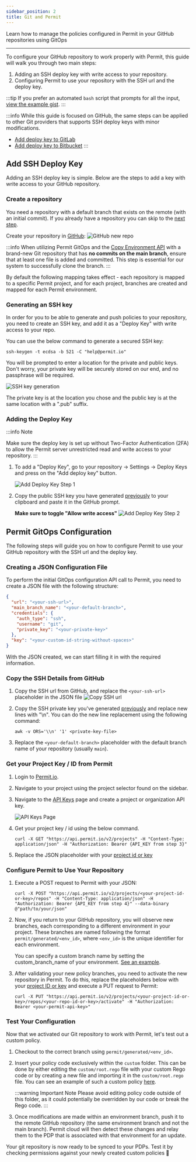 ```yaml
---
sidebar_position: 2
title: Git and Permit
---
```


<p className="intro-paragraph">Learn how to manage the policies configured in Permit in your GitHub repositories using GitOps </p>

---

To configure your GitHub repository to work properly with Permit, this guide will walk you through two main steps:

1. Adding an SSH deploy key with write access to your repository.
2. Configuring Permit to use your repository with the SSH url and the deploy key.

:::tip
If you prefer an automated `bash` script that prompts for all the input, [view the example gist](https://gist.github.com/ocap-kirk/803bdfb4592d6c60a12cc9d6121d5455). 
:::

:::info
While this guide is focused on GitHub, the same steps can be applied to other Git providers that supports SSH deploy keys with minor modifications.

- [Add deploy key to GitLab](https://docs.gitlab.com/ee/user/project/deploy_keys/)
- [Add deploy key to Bitbucket](https://support.atlassian.com/bitbucket-cloud/docs/set-up-an-ssh-key/)
:::

## Add SSH Deploy Key

Adding an SSH deploy key is simple. Below are the steps to add a key with write access to your GitHub repository.

### Create a repository

You need a repository with a default branch that exists on the remote (with an initial commit).
If you already have a repository you can skip to the [next step](#generating-an-ssh-key).

Create your repository in [GitHub](https://github.com/new):
![GitHub new repo](/img/integrations/gitops/github-new-repo.png)

:::info
When utilizing Permit GitOps and the [Copy Environment API](https://api.permit.io/v2/redoc#tag/Environments/operation/copy_environment) with a
brand-new Git repository that has **no commits on the main branch**, ensure that at least one file is added and committed. This step
is essential for our system to successfully clone the branch.
:::

By default the following mapping takes effect - each repository is mapped to a specific Permit project, and for each project,
branches are created and mapped for each Permit environment.

### Generating an SSH key

In order for you to be able to generate and push policies to your repository, you need to create an SSH key,
and add it as a "Deploy Key" with write access to your repo.

You can use the below command to generate a secured SSH key:

```
ssh-keygen -t ecdsa -b 521 -C "help@permit.io"
```

You will be prompted to enter a location for the private and public keys. Don't worry, your private key will be securely stored on
our end, and no passphrase will be required.

![SSH key generation](/img/integrations/gitops/generate-ssh-key.png)

The private key is at the location you chose and the public key is at the same location with a ".pub" suffix.

### Adding the Deploy Key

:::info Note

Make sure the deploy key is set up without Two-Factor Authentication (2FA) to allow the Permit server unrestricted read and
write access to your repository.
:::

1. To add a "Deploy Key", go to your repository &rarr; Settings &rarr; Deploy Keys and press on the "Add deploy key" button.

   ![Add Deploy Key Step 1](/img/integrations/gitops/github-add-deploy-key-1.png)

2. Copy the public SSH key you have generated [previously](#generating-an-ssh-key) to your clipboard and paste it in the GitHub prompt.

   **Make sure to toggle "Allow write access"**
   ![Add Deploy Key Step 2](/img/integrations/gitops/github-add-deploy-key-2.png)

## Permit GitOps Configuration

The following steps will guide you on how to configure Permit to use your GitHub repository with the SSH url and the deploy key.

### Creating a JSON Configuration File

To perform the initial GitOps configuration API call to Permit, you need to create a JSON file with the following structure:

```json
{
  "url": "<your-ssh-url>",
  "main_branch_name": "<your-default-branch>",
  "credentials": {
    "auth_type": "ssh",
    "username": "git",
    "private_key": "<your-private-key>"
  },
  "key": "<your-custom-id-string-without-spaces>"
}
```

With the JSON created, we can start filling it in with the required information.

### Copy the SSH Details from GitHub

1. Copy the SSH url from GitHub, and replace the `<your-ssh-url>` placeholder in the JSON file
   ![Copy SSH url](/img/integrations/gitops/github-copy-ssh-url.png)

2. Copy the SSH private key you've generated [previously](#generating-an-ssh-key) and replace new lines with "\n".
   You can do the new line replacement using the following command:

   ```shell
   awk -v ORS='\\n' '1' <private-key-file>
   ```

3. Replace the `<your-default-branch>` placeholder with the default branch name of your repository (usually `main`).

### Get your Project Key / ID from Permit

1. Login to [Permit.io](https://app.permit.io).

2. Navigate to your project using the project selector found on the sidebar.

3. Navigate to the [API Keys](https://app.permit.io/settings/api-keys) page and create a project or organization API key.

   ![API Keys Page](/img/integrations/gitops/permit-settings-api-keys.png)

4. Get your project key / id using the below command.

   ```shell
   curl -X GET "https://api.permit.io/v2/projects" -H "Content-Type: application/json" -H "Authorization: Bearer {API_KEY from step 3}"
   ```

5. Replace the JSON placeholder with your [project id or key](/api/examples/get-project-and-env/#get-project-id-or-key)

### Configure Permit to Use Your Repository

1. Execute a POST request to Permit with your JSON:

   ```shell
   curl -X POST "https://api.permit.io/v2/projects/<your-project-id-or-key>/repos" -H "Content-Type: application/json" -H "Authorization: Bearer {API_KEY from step 4}" --data-binary @"path/to/your/json"
   ```

2. Now, if you return to your GitHub repository, you will observe new branches, each corresponding to a different environment in
   your project. These branches are named following the format `permit/generated/<env_id>`, where `<env_id>` is the unique identifier for
   each environment.

   You can specify a custom branch name by setting the custom_branch_name of your environment. [See an example](/manage-your-account/creating-environments#customize-gitops-branch-name).

3. After validating your new policy branches, you need to activate the new repository in Permit. To do this, replace the placeholders
   below with your [project ID or key](/api/examples/get-project-and-env/#get-project-id-or-key) and execute a PUT request to Permit:

   ```shell
   curl -X PUT "https://api.permit.io/v2/projects/<your-project-id-or-key>/repos/<your-repo-id-or-key>/activate" -H "Authorization: Bearer <your-permit-api-key>"
   ```

### Test Your Configuration

Now that we activated our Git repository to work with Permit, let's test out a custom policy.

1. Checkout to the correct branch using `permit/generated/<env_id>`.

2. Insert your policy code exclusively within the `custom` folder. This can be done by either editing the `custom/root.rego` file
   with your custom Rego code or by creating a new file and importing it in the `custom/root.rego` file. You can see an example of
   such a custom policy [here](/integrations/gitops/custom_policy).

   :::warning Important Note
   Please avoid editing policy code outside of this folder, as it could potentially be overridden by our code or break the Rego code.
   :::

3. Once modifications are made within an environment branch, push it to the remote GitHub repository (the same environment branch
   and not the main branch). Permit cloud will then detect these changes and relay them to the PDP that is associated with that
   environment for an update.

Your git repository is now ready to be synced to your PDPs. Test it by checking permissions against your newly created
custom policies 🚀
